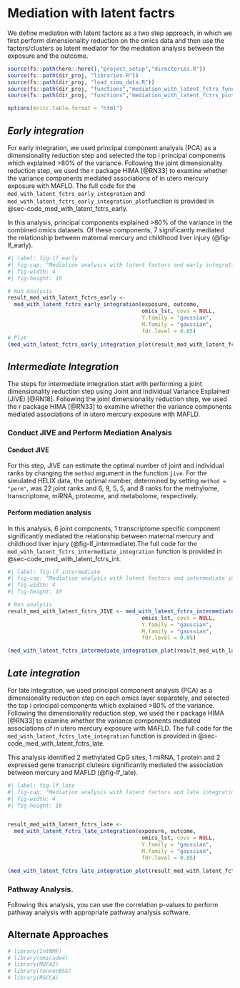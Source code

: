 # Mediation with latent factrs {#sec-med_lf}

We define mediation with latent factors as a two step approach, in which we first perform dimensionality reduction on the omics data and then use the factors/clusters as latent mediator for the mediation analysis between the exposure and the outcome. 

```r
source(fs::path(here::here(),"project_setup","directories.R"))
source(fs::path(dir_proj, "libraries.R"))
source(fs::path(dir_proj, "load_simu_data.R"))
source(fs::path(dir_proj, "functions","mediation_with_latent_fctrs_function.R"))
source(fs::path(dir_proj, "functions","mediation_with_latent_fctrs_plot_function.R"))

options(knitr.table.format = "html")
```


## *Early integration*

For early integration, we used principal component analysis (PCA) as a dimensionality reduction step and selected the top i principal components which explained >80% of the variance. Following the joint dimensionality reduction step, we used the r package HIMA [@RN33] to examine whether the variance components mediated associations of in utero mercury exposure with MAFLD. The full code for the `med_with_latent_fctrs_early_integration` and `med_with_latent_fctrs_early_integration_plot`function is provided in @sec-code_med_with_latent_fctrs_early.

In this analysis,  principal components explained >80% of the variance in the combined omics datasets. Of these  components, 7 significantly mediated the relationship between maternal mercury and childhood liver injury (@fig-lf_early). 

```r
#| label: fig-lf_early
#| fig-cap: "Mediation analysis with latent factors and early integration identifies joing components which mediate the association between maternal mercury and childhood liver injury. Panel A shows the mediation effects, where Alpha represents the coefficient estimates of the exposure to the mediator, Beta indicates the coefficient estimates of the mediators to the outcome, and TE (%) represents the percent total effect mediated calculated as alpha*beta/gamma. Panel B shows the individual correlation between the omic feature and the joint component." 
#| fig-width: 4
#| fig-height: 10

# Run Analysis
result_med_with_latent_fctrs_early <-
  med_with_latent_fctrs_early_integration(exposure, outcome,
                                          omics_lst, covs = NULL, 
                                          Y.family = "gaussian",
                                          M.family = "gaussian",
                                          fdr.level = 0.05)
# Plot
(med_with_latent_fctrs_early_integration_plot(result_med_with_latent_fctrs_early))
```


## *Intermediate Integration*

The steps for intermediate integration start with performing a joint dimensionality reduction step using Joint and Individual Variance Explained (JIVE) [@RN18]. Following the joint dimensionality reduction step, we used the r package HIMA [@RN33] to examine whether the variance components mediated associations of in utero mercury exposure with MAFLD. 

### Conduct JIVE and Perform Mediation Analysis

#### Conduct JIVE
For this step, JIVE can estimate the optimal number of joint and individual ranks by changing the `method` argument in the function `jive`. For the simulated HELIX data, the optimal number, determined by setting `method = "perm"`, was 22 joint ranks and 6, 9, 5, 5, and 8 ranks for the methylome, transcriptome, miRNA, proteome, and metabolome, respectively.

#### Perform mediation analysis

In this analysis, 6 joint components, 1 transcriptome specific component significantly mediated the relationship between maternal mercury and childhood liver injury (@fig-lf_intermediate).The full code for the `med_with_latent_fctrs_intermediate_integration` function is provided in @sec-code_med_with_latent_fctrs_int. 

```r
#| label: fig-lf_intermediate
#| fig-cap: "Mediation analysis with latent factors and intermediate integration identifies joint and individual variance componets which mediate the association between maternal mercury and childhood liver injury. Panel A shows the mediation effects, where Alpha represents the coefficient estimates of the exposure to the mediator, Beta indicates the coefficient estimates of the mediators to the outcome, and TE (%) represents the percent total effect mediated calculated as alpha*beta/gamma. Panel B shows the individual correlation between the omic feature and the joint and individual components." 
#| fig-width: 4
#| fig-height: 10

# Run analysis
result_med_with_latent_fctrs_JIVE <- med_with_latent_fctrs_intermediate_integration(exposure, outcome,
                                          omics_lst, covs = NULL, 
                                          Y.family = "gaussian",
                                          M.family = "gaussian",
                                          fdr.level = 0.05)

(med_with_latent_fctrs_intermediate_integration_plot(result_med_with_latent_fctrs_JIVE))
```

## *Late integration*

For late integration, we used principal component analysis (PCA) as a dimensionality reduction step on each omics layer separately, and selected the top i principal components which explained >80% of the variance. Following the dimensionality reduction step, we used the r package HIMA [@RN33]  to examine whether the variance components mediated associations of in utero mercury exposure with MAFLD. The full code for the `med_with_latent_fctrs_late_integration` function is provided in @sec-code_med_with_latent_fctrs_late.

This analysis identified 2 methylated CpG sites, 1 miRNA, 1 protein and 2 expressed gene transcript clutesrs significantly mediated the association between mercury and MAFLD (@fig-lf_late).

```r
#| label: fig-lf_late
#| fig-cap: "Mediation analysis with latent factors and late integration identifies features in each omics layer individually which mediates the association between maternal mercury and childhood liver injury. Panel A shows the mediation effects, where Alpha represents the coefficient estimates of the exposure to the mediator, Beta indicates the coefficient estimates of the mediators to the outcome, and TE (%) represents the percent total effect mediated calculated as alpha*beta/gamma. Panel B shows the individual correlation between the omic feature and components." 
#| fig-width: 4
#| fig-height: 10


result_med_with_latent_fctrs_late <-
  med_with_latent_fctrs_late_integration(exposure, outcome,
                                          omics_lst, covs = NULL, 
                                          Y.family = "gaussian",
                                          M.family = "gaussian",
                                          fdr.level = 0.05)

(med_with_latent_fctrs_late_integration_plot(result_med_with_latent_fctrs_late))
```

### Pathway Analysis.

Following this analysis, you can use the correlation p-values to perform pathway analysis with appropriate pathway analysis software.


## Alternate Approaches

```r
# library(IntNMF)
# library(omicade4)
# library(MOFA2)
# library(tensorBSS)
# library(RGCCA)
```
